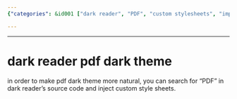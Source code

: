 ```yaml
---
{"categories": &id001 ["dark reader", "PDF", "custom stylesheets", "improve dark theme", "source code search"], "category": "Browser Extensions", "date": "2022-12-25 21:55:23", "description": "The Dark Reader PDF extension enhances the dark theme experience by identifying and applying custom style sheets to improve readability, particularly when accessing PDF files.", "tags": *id001, "title": "dark reader pdf dark theme"}

---
```


------

# dark reader pdf dark theme

in order to make pdf dark theme more natural, you can search for "PDF" in dark reader's source code and inject custom style sheets.

